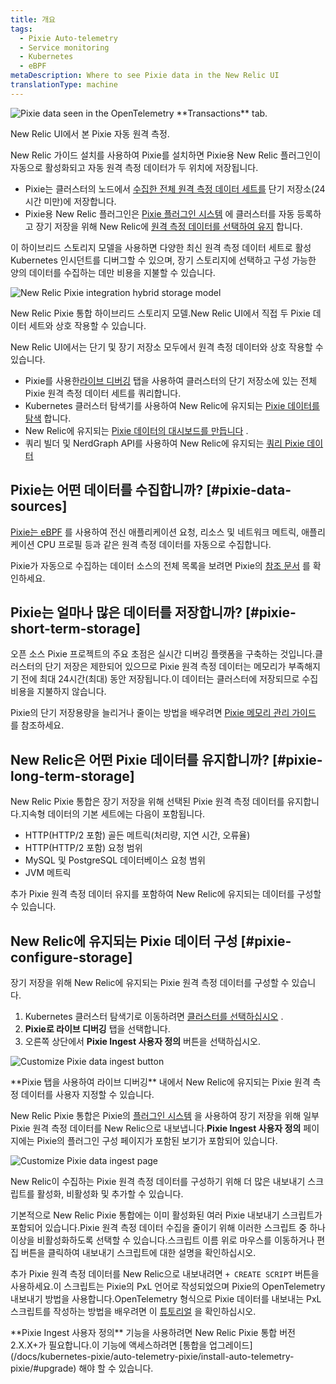 ```yaml
---
title: 개요
tags:
  - Pixie Auto-telemetry
  - Service monitoring
  - Kubernetes
  - eBPF
metaDescription: Where to see Pixie data in the New Relic UI
translationType: machine
---
```






<img
  title="New Relic's UI pulls data from  data seen in the OpenTelemetry **Transactions** tab. "
  alt="Pixie data seen in the OpenTelemetry **Transactions** tab. "
  src={pixieServiceOtelTransactions}
/>

<figcaption>
  New Relic UI에서 본 Pixie 자동 원격 측정.
</figcaption>

New Relic 가이드 설치를 사용하여 Pixie를 설치하면 Pixie용 New Relic 플러그인이 자동으로 활성화되고 자동 원격 측정 데이터가 두 위치에 저장됩니다.

* Pixie는 클러스터의 노드에서 [수집한 전체 원격 측정 데이터 세트를](#pixie-data-sources) 단기 저장소(24시간 미만)에 저장합니다.
* Pixie용 New Relic 플러그인은 [Pixie 플러그인 시스템](https://docs.px.dev/reference/plugins/plugin-system/) 에 클러스터를 자동 등록하고 장기 저장을 위해 New Relic에 [원격 측정 데이터를 선택하여 유지](#pixie-long-term-storage) 합니다.

이 하이브리드 스토리지 모델을 사용하면 다양한 최신 원격 측정 데이터 세트로 활성 Kubernetes 인시던트를 디버그할 수 있으며, 장기 스토리지에 선택하고 구성 가능한 양의 데이터를 수집하는 데만 비용을 지불할 수 있습니다.

<img
  title="The New Relic Pixie integration hybrid storage model"
  alt="New Relic Pixie integration hybrid storage model"
  src={pixieHybridStorage}
/>

<figcaption>
  New Relic Pixie 통합 하이브리드 스토리지 모델.New Relic UI에서 직접 두 Pixie 데이터 세트와 상호 작용할 수 있습니다.
</figcaption>

New Relic UI에서는 단기 및 장기 저장소 모두에서 원격 측정 데이터와 상호 작용할 수 있습니다.

* Pixie를 사용한[라이브 디버깅](/docs/kubernetes-pixie/auto-telemetry-pixie/understand-use-data/live-debugging-with-pixie) 탭을 사용하여 클러스터의 단기 저장소에 있는 전체 Pixie 원격 측정 데이터 세트를 쿼리합니다.
* Kubernetes 클러스터 탐색기를 사용하여 New Relic에 유지되는 [Pixie 데이터를 탐색](/docs/kubernetes-pixie/auto-telemetry-pixie/understand-use-data/explore-pixie-data) 합니다.
* New Relic에 유지되는 [Pixie 데이터의 대시보드를 만듭니다](/docs/kubernetes-pixie/auto-telemetry-pixie/understand-use-data/dashboard-pixie-data) .
* 쿼리 빌더 및 NerdGraph API를 사용하여 New Relic에 유지되는 [쿼리 Pixie 데이터](/docs/kubernetes-pixie/auto-telemetry-pixie/understand-use-data/query-pixie-data)

## Pixie는 어떤 데이터를 수집합니까? [#pixie-data-sources]

[Pixie는 eBPF](https://docs.px.dev/about-pixie/pixie-ebpf/) 를 사용하여 전신 애플리케이션 요청, 리소스 및 네트워크 메트릭, 애플리케이션 CPU 프로필 등과 같은 원격 측정 데이터를 자동으로 수집합니다.

Pixie가 자동으로 수집하는 데이터 소스의 전체 목록을 보려면 Pixie의 [참조 문서](https://docs.px.dev/about-pixie/data-sources/) 를 확인하세요.

## Pixie는 얼마나 많은 데이터를 저장합니까? [#pixie-short-term-storage]

오픈 소스 Pixie 프로젝트의 주요 초점은 실시간 디버깅 플랫폼을 구축하는 것입니다.클러스터의 단기 저장은 제한되어 있으므로 Pixie 원격 측정 데이터는 메모리가 부족해지기 전에 최대 24시간(최대) 동안 저장됩니다.이 데이터는 클러스터에 저장되므로 수집 비용을 지불하지 않습니다.

Pixie의 단기 저장용량을 늘리거나 줄이는 방법을 배우려면 [Pixie 메모리 관리 가이드](<>) 를 참조하세요.

## New Relic은 어떤 Pixie 데이터를 유지합니까? [#pixie-long-term-storage]

New Relic Pixie 통합은 장기 저장을 위해 선택된 Pixie 원격 측정 데이터를 유지합니다.지속형 데이터의 기본 세트에는 다음이 포함됩니다.

* HTTP(HTTP/2 포함) 골든 메트릭(처리량, 지연 시간, 오류율)
* HTTP(HTTP/2 포함) 요청 범위
* MySQL 및 PostgreSQL 데이터베이스 요청 범위
* JVM 메트릭

추가 Pixie 원격 측정 데이터 유지를 포함하여 New Relic에 유지되는 데이터를 구성할 수 있습니다.

## New Relic에 유지되는 Pixie 데이터 구성 [#pixie-configure-storage]

장기 저장을 위해 New Relic에 유지되는 Pixie 원격 측정 데이터를 구성할 수 있습니다.

1. Kubernetes 클러스터 탐색기로 이동하려면 [클러스터를 선택하십시오](https://one.newrelic.com/kubernetes-cluster-explorer) .
2. **Pixie로 라이브 디버깅** 탭을 선택합니다.
3. 오른쪽 상단에서 **Pixie Ingest 사용자 정의** 버튼을 선택하십시오.

<img
  title="Customize Pixie data ingest button"
  alt="Customize Pixie data ingest button"
  src={customizeIngestButton}
/>

<figcaption>
  **Pixie 탭을 사용하여 라이브 디버깅** 내에서 New Relic에 유지되는 Pixie 원격 측정 데이터를 사용자 지정할 수 있습니다.
</figcaption>

New Relic Pixie 통합은 Pixie의 [플러그인 시스템](https://docs.px.dev/reference/plugins/plugin-system/) 을 사용하여 장기 저장을 위해 일부 Pixie 원격 측정 데이터를 New Relic으로 내보냅니다.**Pixie Ingest 사용자 정의** 페이지에는 Pixie의 플러그인 구성 페이지가 포함된 보기가 포함되어 있습니다.

<img
  title="Customize Pixie data ingest page"
  alt="Customize Pixie data ingest page"
  src={customizeIngest}
/>

<figcaption>
  New Relic이 수집하는 Pixie 원격 측정 데이터를 구성하기 위해 더 많은 내보내기 스크립트를 활성화, 비활성화 및 추가할 수 있습니다.
</figcaption>

기본적으로 New Relic Pixie 통합에는 이미 활성화된 여러 Pixie 내보내기 스크립트가 포함되어 있습니다.Pixie 원격 측정 데이터 수집을 줄이기 위해 이러한 스크립트 중 하나 이상을 비활성화하도록 선택할 수 있습니다.스크립트 이름 위로 마우스를 이동하거나 편집 버튼을 클릭하여 내보내기 스크립트에 대한 설명을 확인하십시오.

추가 Pixie 원격 측정 데이터를 New Relic으로 내보내려면 `+ CREATE SCRIPT` 버튼을 사용하세요.이 스크립트는 Pixie의 PxL 언어로 작성되었으며 Pixie의 OpenTelemetry 내보내기 방법을 사용합니다.OpenTelemetry 형식으로 Pixie 데이터를 내보내는 PxL 스크립트를 작성하는 방법을 배우려면 이 [튜토리얼](https://docs.px.dev/tutorials/integrations/otel/) 을 확인하십시오.

<Callout variant="important">
  **Pixie Ingest 사용자 정의** 기능을 사용하려면 New Relic Pixie 통합 버전 2.X.X+가 필요합니다.이 기능에 액세스하려면 [통합을 업그레이드](/docs/kubernetes-pixie/auto-telemetry-pixie/install-auto-telemetry-pixie/#upgrade) 해야 할 수 있습니다.
</Callout>